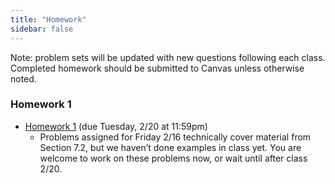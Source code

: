 ```yaml
---
title: "Homework"
sidebar: false
---
```


Note: problem sets will be updated with new questions following each class. Completed homework should be submitted to Canvas unless otherwise noted.

### Homework 1

-   [Homework 1](weeks/hw/hw1.pdf) (due Tuesday, 2/20 at 11:59pm)
    -   Problems assigned for Friday 2/16 technically cover material from Section 7.2, but we haven't done examples in class yet. You are welcome to work on these problems now, or wait until after class 2/20.
